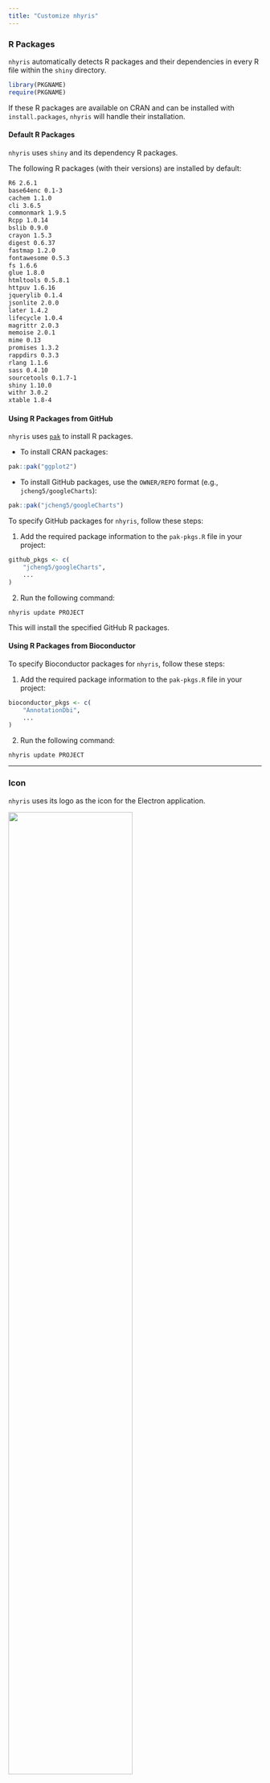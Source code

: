```yaml
---
title: "Customize nhyris"
---
```


### R Packages

`nhyris` automatically detects R packages and their dependencies in every R file within the `shiny` directory.

```r
library(PKGNAME)
require(PKGNAME)
```

If these R packages are available on CRAN and can be installed with `install.packages`, `nhyris` will handle their installation.

#### Default R Packages

`nhyris` uses `shiny` and its dependency R packages.

The following R packages (with their versions) are installed by default:  

```bash
R6 2.6.1 
base64enc 0.1-3
cachem 1.1.0
cli 3.6.5 
commonmark 1.9.5
Rcpp 1.0.14 
bslib 0.9.0 
crayon 1.5.3 
digest 0.6.37 
fastmap 1.2.0 
fontawesome 0.5.3 
fs 1.6.6 
glue 1.8.0 
htmltools 0.5.8.1 
httpuv 1.6.16 
jquerylib 0.1.4 
jsonlite 2.0.0 
later 1.4.2 
lifecycle 1.0.4 
magrittr 2.0.3 
memoise 2.0.1 
mime 0.13 
promises 1.3.2 
rappdirs 0.3.3 
rlang 1.1.6 
sass 0.4.10 
sourcetools 0.1.7-1 
shiny 1.10.0 
withr 3.0.2 
xtable 1.8-4 
```

#### Using R Packages from GitHub

`nhyris` uses [`pak`](https://github.com/r-lib/pak) to install R packages.

- To install CRAN packages:  

```r
pak::pak("ggplot2")
```
- To install GitHub packages, use the `OWNER/REPO` format (e.g., `jcheng5/googleCharts`):  

```r
pak::pak("jcheng5/googleCharts")
```

To specify GitHub packages for `nhyris`, follow these steps:

1. Add the required package information to the `pak-pkgs.R` file in your project:
    
```r
github_pkgs <- c(
    "jcheng5/googleCharts",
    ...
)
```

2. Run the following command:

```
nhyris update PROJECT
```

This will install the specified GitHub R packages.

#### Using R Packages from Bioconductor

To specify Bioconductor packages for `nhyris`, follow these steps:

1. Add the required package information to the `pak-pkgs.R` file in your project:
    
```r
bioconductor_pkgs <- c(
    "AnnotationDbi", 
    ...
)
```

2. Run the following command:

```
nhyris update PROJECT
```

---

### Icon

`nhyris` uses its logo as the icon for the Electron application.

<img src='images/app.png' width='70%'>

#### Icon File Location

The icon image file must exist in each project.  
For example, in a project named `myapp`, the file **myapp/icon.png** will be used as the Electron application's icon in the `out` directory.

::: {.callout-note}
The template includes three example image files: `icon.png`, `icon.icns`, and `icon.ico`.  
These files are essentially the same image, just copied and renamed.
:::

On macOS, all of `png`, `icns`, and `ico` formats are supported.  
However, according to the official [Electron Forge guide](https://www.electronforge.io/guides/create-and-add-icons), it is recommended to use:
- `icns` for macOS
- `ico` for Windows
- `png` for Linux

#### Creating a Custom Icon

To create a custom icon on **macOS**, you can use the `nhyris.key` template file provided in the repository.

1. Edit the image as desired.
2. Export the relevant page as a `png` image.

<img src='images/keynote.png' width='70%'>

### squirrel.windows

`nhyris` provides a feature for building a Windows executable installer using `squirrel.windows`.

To build the installer, use the following command:

```
nhyris build -m squirrel
```

You can see an example result [here](https://github.com/jahnen/nhyris/issues/43).

For more details for squirrel.windows, see the [NuGet Package Metadata documentation](https://github.com/Squirrel/Squirrel.Windows/blob/de5baa93a134ac24fd5bf9172d3e457ac27e0b7a/docs/using/nuget-package-metadata.md).

#### Metadata Configuration

In `nhyris`, you can modify the `squirrelMakerConfig` object inside the `handleSquirrelMaker` function in `maker.js`.

Before using this code, you must build the project first.

Example for setting the installer icon and URL:

```js
config: {
    setupIcon: "assets/setupIcon.ico",
    iconUrl: "https://github.com/jahnen/nhyris/raw/main/template/assets/icon.ico",
},
```

#### Installer Icon Not Displaying

The `setupIcon` is used as the installer icon, but due to caching issues, it may not appear immediately.  
You can check the icon in the file properties or after rebooting your PC.  
See the related [issue](https://github.com/electron/forge/issues/2148#issuecomment-913028556) for more details.

#### iconUrl

When using `iconUrl`, you **must** provide a URL from the web (not a local file path).  
This is an Electron policy and cannot be changed by `nhyris`.

#### Creating ICO Files

Simply renaming a file to `.ico` may not work properly.  
To convert a PNG to ICO, it is recommended to use an online converter such as [icoconverter.com](https://www.icoconverter.com/).




